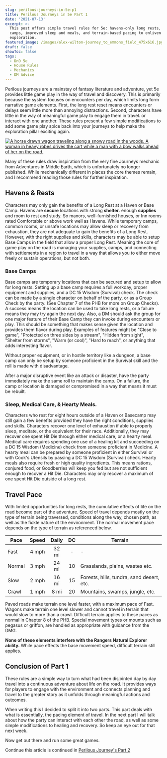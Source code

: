 ```yaml
---
slug: perilous-journeys-in-5e-p1
title: Perilous Journeys in 5e Part 1
date: '2021-07-13'
excerpt: >-
  This post offers simple travel rules for 5e: havens-only long rests, base
  camps, improved sleep and meals, and terrain-based pacing to enliven
  exploration.
featured_image: /images/alex-wilton-journey_to_emmons_field_475x616.jpg
draft: false
showToc: false
tags:
  - DnD 5e
  - House Rules
  - Mechanics
  - DM Advice
---
```


Perilous journeys are a mainstay of fantasy literature and adventure, yet 5e provides little game play in the way of travel and discovery.  This is primarily because the system focuses on encounters per day, which limits long form narrative game elements.  First, the long rest reset means encounters or delays seem little more than annoying distractions. Second, characters have little in the way of meaningful game play to engage them in travel. or interact with one another. These rules present a few simple modifications to add some game play spice back into your journeys to help make the exploration pillar exciting again.

[![A horse drawn wagon traveling along a snowy road in the woods. A woman in heavy robes drives the cart while a man with a bow walks ahead of her on the road.](/images/alex-wilton-journey_to_emmons_field_475x616.jpg)](https://www.artstation.com/artwork/ykeEaQ)

Many of these rules draw inspiration from the very fine Journeys mechanic from Adventures in Middle Earth, which is unfortunately no longer published.  While mechanically different in places the core themes remain, and I recommend reading those rules for further inspiration.

## Havens & Rests

Characters may only gain the benefits of a Long Rest at a Haven or Base Camp. Havens are **secure** locations with strong **shelter**. enough **supplies** and room to rest and study. So manors, well-furnished houses, or Inn rooms rated Comfortable or above work well as Havens. While temporary camps, common rooms, or unsafe locations may allow sleep or recovery from exhaustion, they are not adequate to gain the benefits of a Long Rest. However, with the right supplies and skills, characters may be able to setup Base Camps in the field that allow a proper Long Rest. Meaning the core of game play on the road is managing your supplies, camps, and connecting with settlements in a region to travel in a way that allows you to either move freely or sustain operations, but not both.

### Base Camps
Base camps are temporary locations that can be secured and setup to allow for long rests. Setting up a base camp requires a full workday, proper equipment and supplies, and a DC 15 Wisdom (Survival) check. The check can be made by a single character on behalf of the party, or as a Group Check by the party.  (See Chapter 7 of the PHB for more on Group Checks).  A success means the location can be used to take long rests, or a failure means they may try again the next day.  Also, a DM should ask the group for one major feature of their Base Camp they can invoke during encounters or play.  This should be something that makes sense given the location and provides them flavor during play. Examples of features might be "Close to game", "Protected on three sides by a stream", "Hidden from sight", "Shelter from storms", "Warm (or cool)", "Hard to reach", or anything that adds interesting flavor.

Without proper equipment, or in hostile territory like a dungeon, a base camp can only be setup by someone proficient in the Survival skill and the roll is made with disadvantage.  

After a major disruptive event like an attack or disaster, have the party immediately make the same roll to maintain the camp.  On a failure, the camp or location is damaged or compromised in a way that means it must be rebuilt. 

### Sleep, Medical Care, & Hearty Meals.
Characters who rest for eight hours outside of a Haven or Basecamp may still gain a few benefits provided they have the right conditions, supplies and skills. Characters recover one level of exhaustion if able to properly sleep, meditate, or the equivalent for their race. Additionally, they may recover one spent Hit Die through either medical care, or a hearty meal. Medical care requires spending one use of a healing kit and succeeding on a DC 15 Wisdom (Medicine) check from someone proficient in Medicine.  A hearty meal can be prepared by someone proficient in either Survival or with Cook's Utensils by passing a DC 15 Wisdom (Survival) check. Hearty meals also require fresh or high quality ingredients. This means rations, conjured food, or Goodberries will keep you fed but are not sufficient enough to recover a Hit Die.  Characters may only recover a maximum of one spent Hit Die outside of a long rest.

## Travel Pace

With limited opportunities for long rests, the cumulative effects of life on the road become part of the adventure. Speed of travel depends mostly on the type of terrain being traversed, conditions along the way, chosen path, as well as the fickle nature of the environment.  The normal movement pace depends on the type of terrain as referenced below.  

| Pace    | Speed | Daily | DC |Terrain                |
|---------|:-----:|:-----:|:--:|-----------------------|
| Fast    | 4 mph | 32 mi | -  |-                      |
| Normal  | 3 mph | 24 mi | 10 |Grasslands, plains, wastes etc.|
| Slow    | 2 mph | 16 mi | 15 |Forests, hills, tundra, sand desert, etc.    |
| Crawl   | 1 mph | 8 mi  | 20 |Mountains, swamps, jungle, etc. |


Paved roads make terrain one level faster, with a maximum pace of Fast.  Wagons make terrain one level slower and cannot travel in terrain that would slow to more than a crawl.  Difficult terrain applies to these paces as normal in Chapter 8 of the PHB. Special movement types or mounts such as pegasus or griffon, are handled as appropriate with guidance from the DMG.

**None of these elements interfere with the Rangers Natural Explorer ability.** While pace effects the base movement speed, difficult terrain still applies.

## Conclusion of Part 1

These rules are a simple way to turn what had been disjointed day by day travel into a continuous adventure about life on the road.  It provides ways for players to engage with the environment and connects planning and travel to the greater story as it unfolds through meaningful actions and outcomes.

When writing this I decided to split it into two parts.  This part deals with what is essentially, the pacing element of travel. In the next part I will talk about how the party can interact with each other the road, as well as some simple modifications to healing and recovery.  So keep an eye out for that next week.

Now get out there and run some great games.

Continue this article is continued in [Perilous Journey's Part 2](/2021/07/24/perilous-journeys-in-5e-p2/)
